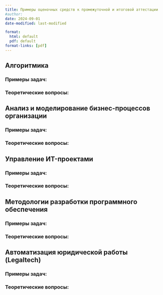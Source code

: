 ```yaml
---
title: Примеры оценочных средств к промежуточной и итоговой аттестации
#author:
date: 2024-09-01
date-modified: last-modified

format:
  html: default
  pdf: default
format-links: [pdf]
---
```


## Алгоритмика

### Примеры задач:

### Теоретические вопросы:


## Анализ и моделирование бизнес-процессов организации

### Примеры задач:

### Теоретические вопросы:


## Управление ИT-проектами

### Примеры задач:

### Теоретические вопросы:


## Методологии разработки программного обеспечения

### Примеры задач:

### Теоретические вопросы:


## Автоматизация юридической работы (Legaltech)

### Примеры задач:

### Теоретические вопросы:
